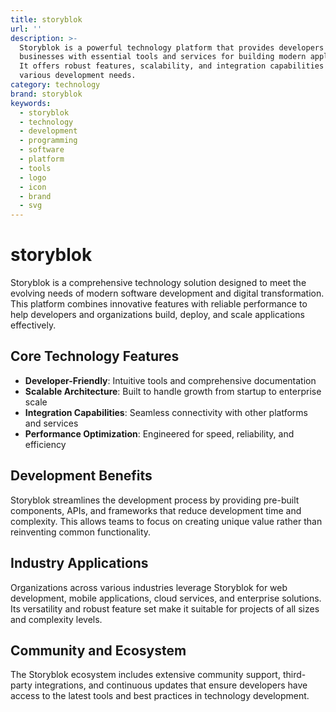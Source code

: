 ```yaml
---
title: storyblok
url: ''
description: >-
  Storyblok is a powerful technology platform that provides developers and
  businesses with essential tools and services for building modern applications.
  It offers robust features, scalability, and integration capabilities for
  various development needs.
category: technology
brand: storyblok
keywords:
  - storyblok
  - technology
  - development
  - programming
  - software
  - platform
  - tools
  - logo
  - icon
  - brand
  - svg
---
```


# storyblok

Storyblok is a comprehensive technology solution designed to meet the evolving needs of modern software development and digital transformation. This platform combines innovative features with reliable performance to help developers and organizations build, deploy, and scale applications effectively.

## Core Technology Features

- **Developer-Friendly**: Intuitive tools and comprehensive documentation
- **Scalable Architecture**: Built to handle growth from startup to enterprise scale
- **Integration Capabilities**: Seamless connectivity with other platforms and services
- **Performance Optimization**: Engineered for speed, reliability, and efficiency

## Development Benefits

Storyblok streamlines the development process by providing pre-built components, APIs, and frameworks that reduce development time and complexity. This allows teams to focus on creating unique value rather than reinventing common functionality.

## Industry Applications

Organizations across various industries leverage Storyblok for web development, mobile applications, cloud services, and enterprise solutions. Its versatility and robust feature set make it suitable for projects of all sizes and complexity levels.

## Community and Ecosystem

The Storyblok ecosystem includes extensive community support, third-party integrations, and continuous updates that ensure developers have access to the latest tools and best practices in technology development.
